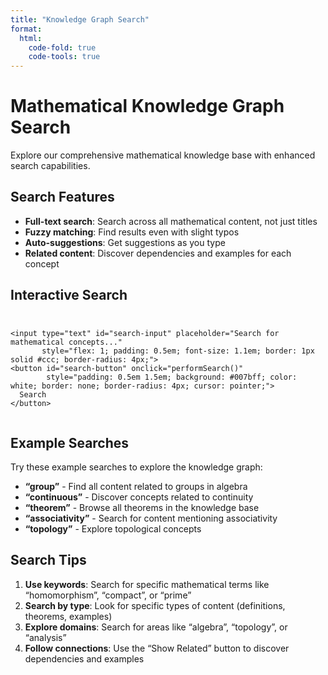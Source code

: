 ```yaml
---
title: "Knowledge Graph Search"
format:
  html:
    code-fold: true
    code-tools: true
---
```


# Mathematical Knowledge Graph Search

Explore our comprehensive mathematical knowledge base with enhanced search capabilities.

## Search Features

- **Full-text search**: Search across all mathematical content, not just titles
- **Fuzzy matching**: Find results even with slight typos
- **Auto-suggestions**: Get suggestions as you type
- **Related content**: Discover dependencies and examples for each concept

## Interactive Search

<div id="search-container" style="margin: 2em 0;">
  <div style="display: flex; gap: 1em; margin-bottom: 1em;">
    <input type="text" id="search-input" placeholder="Search for mathematical concepts..."
           style="flex: 1; padding: 0.5em; font-size: 1.1em; border: 1px solid #ccc; border-radius: 4px;">
    <button id="search-button" onclick="performSearch()"
            style="padding: 0.5em 1.5em; background: #007bff; color: white; border: none; border-radius: 4px; cursor: pointer;">
      Search
    </button>
  </div>
  <div id="suggestions" style="display: none; border: 1px solid #ddd; border-radius: 4px; background: white; position: relative; z-index: 100;"></div>
</div>

<div id="search-results" style="margin-top: 2em;"></div>

<script>
const API_BASE = 'http://localhost:5001/api';
let searchTimeout = null;

// Search input with debouncing
document.getElementById('search-input').addEventListener('input', function(e) {
  clearTimeout(searchTimeout);
  const query = e.target.value.trim();

  if (query.length >= 2) {
    searchTimeout = setTimeout(() => {
      fetchSuggestions(query);
    }, 300);
  } else {
    document.getElementById('suggestions').style.display = 'none';
  }
});

// Enter key to search
document.getElementById('search-input').addEventListener('keypress', function(e) {
  if (e.key === 'Enter') {
    performSearch();
  }
});

// Fetch search suggestions
async function fetchSuggestions(query) {
  try {
    const response = await fetch(`${API_BASE}/search/suggest?q=${encodeURIComponent(query)}`);
    const data = await response.json();

    const suggestionsDiv = document.getElementById('suggestions');
    if (data.suggestions && data.suggestions.length > 0) {
      suggestionsDiv.innerHTML = data.suggestions.map(s =>
        `<div style="padding: 0.5em; cursor: pointer; hover: background: #f0f0f0;"
              onclick="selectSuggestion('${s}')">${s}</div>`
      ).join('');
      suggestionsDiv.style.display = 'block';
    } else {
      suggestionsDiv.style.display = 'none';
    }
  } catch (error) {
    console.error('Failed to fetch suggestions:', error);
  }
}

// Select a suggestion
function selectSuggestion(suggestion) {
  document.getElementById('search-input').value = suggestion;
  document.getElementById('suggestions').style.display = 'none';
  performSearch();
}

// Perform search
async function performSearch() {
  const query = document.getElementById('search-input').value.trim();
  if (!query) return;

  document.getElementById('suggestions').style.display = 'none';
  const resultsDiv = document.getElementById('search-results');
  resultsDiv.innerHTML = '<p>Searching...</p>';

  try {
    const response = await fetch(`${API_BASE}/search?q=${encodeURIComponent(query)}&limit=20`);
    const data = await response.json();

    if (data.results && data.results.length > 0) {
      resultsDiv.innerHTML = `
        <h3>Search Results (${data.count} found)</h3>
        <div style="display: grid; gap: 1em;">
          ${data.results.map(result => createResultCard(result)).join('')}
        </div>
      `;
    } else {
      resultsDiv.innerHTML = '<p>No results found. Try different search terms.</p>';
    }
  } catch (error) {
    console.error('Search failed:', error);
    resultsDiv.innerHTML = '<p style="color: red;">Search failed. Please check if the API is running.</p>';
  }
}

// Create result card
function createResultCard(result) {
  const typeColor = {
    'Definition': '#2196F3',
    'Theorem': '#9C27B0',
    'Example': '#4CAF50',
    'Axiom': '#FF9800'
  };

  const sources = result.sources ? result.sources.join(', ') : 'rdf';
  const score = result.combined_score ? result.combined_score.toFixed(2) : result.score?.toFixed(2) || '';

  return `
    <div style="border: 1px solid #ddd; border-radius: 8px; padding: 1em; background: #f9f9f9;">
      <div style="display: flex; justify-content: space-between; align-items: start;">
        <h4 style="margin: 0 0 0.5em 0;">
          <a href="content/${result.path || result.id + '.qmd'}" target="_blank">${result.title}</a>
        </h4>
        <span style="background: ${typeColor[result.type] || '#666'}; color: white; padding: 0.2em 0.5em; border-radius: 4px; font-size: 0.9em;">
          ${result.type}
        </span>
      </div>
      ${result.description ? `<p style="margin: 0.5em 0; color: #555;">${result.description}</p>` : ''}
      <div style="display: flex; gap: 1em; font-size: 0.9em; color: #666;">
        ${result.domain ? `<span>Domain: ${result.domain}</span>` : ''}
        <span>Source: ${sources}</span>
        ${score ? `<span>Score: ${score}</span>` : ''}
      </div>
      <button onclick="loadRelated('${result.id}')" style="margin-top: 0.5em; padding: 0.3em 1em; background: #f0f0f0; border: 1px solid #ddd; border-radius: 4px; cursor: pointer;">
        Show Related
      </button>
      <div id="related-${result.id}" style="margin-top: 1em; display: none;"></div>
    </div>
  `;
}

// Load related nodes
async function loadRelated(nodeId) {
  const relatedDiv = document.getElementById(`related-${nodeId}`);

  if (relatedDiv.style.display === 'block') {
    relatedDiv.style.display = 'none';
    return;
  }

  relatedDiv.innerHTML = '<p>Loading related content...</p>';
  relatedDiv.style.display = 'block';

  try {
    const response = await fetch(`${API_BASE}/nodes/${nodeId}/related`);
    const data = await response.json();

    let html = '<div style="display: grid; gap: 1em;">';

    if (data.related.dependencies.length > 0) {
      html += '<div><strong>Dependencies:</strong> ' +
              data.related.dependencies.map(d =>
                `<a href="content/${d.id}.qmd" target="_blank">${d.title}</a>`
              ).join(', ') + '</div>';
    }

    if (data.related.dependents.length > 0) {
      html += '<div><strong>Used by:</strong> ' +
              data.related.dependents.map(d =>
                `<a href="content/${d.id}.qmd" target="_blank">${d.title}</a>`
              ).join(', ') + '</div>';
    }

    if (data.related.examples.length > 0) {
      html += '<div><strong>Examples:</strong> ' +
              data.related.examples.map(e =>
                `<a href="content/${e.id}.qmd" target="_blank">${e.title}</a>`
              ).join(', ') + '</div>';
    }

    html += '</div>';
    relatedDiv.innerHTML = html;

  } catch (error) {
    console.error('Failed to load related nodes:', error);
    relatedDiv.innerHTML = '<p style="color: red;">Failed to load related content.</p>';
  }
}
</script>

## Example Searches

Try these example searches to explore the knowledge graph:

- **"group"** - Find all content related to groups in algebra
- **"continuous"** - Discover concepts related to continuity
- **"theorem"** - Browse all theorems in the knowledge base
- **"associativity"** - Search for content mentioning associativity
- **"topology"** - Explore topological concepts

## Search Tips

1. **Use keywords**: Search for specific mathematical terms like "homomorphism", "compact", or "prime"
2. **Search by type**: Look for specific types of content (definitions, theorems, examples)
3. **Explore domains**: Search for areas like "algebra", "topology", or "analysis"
4. **Follow connections**: Use the "Show Related" button to discover dependencies and examples
